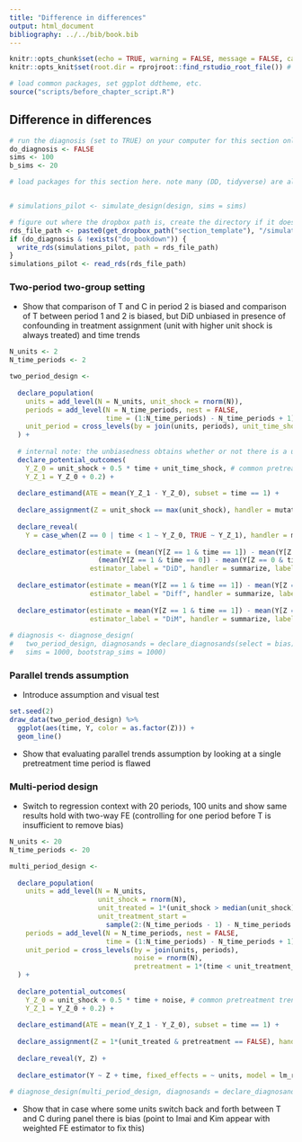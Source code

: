 ```yaml
---
title: "Difference in differences"
output: html_document
bibliography: ../../bib/book.bib 
---
```


<!-- note do_bookdown is set in index.rmd, so we know if you're running just this .Rmd or compiling the book-->
```r
knitr::opts_chunk$set(echo = TRUE, warning = FALSE, message = FALSE, cache = FALSE)
knitr::opts_knit$set(root.dir = rprojroot::find_rstudio_root_file()) # files are all relative to RStudio project home
```

```r
# load common packages, set ggplot ddtheme, etc.
source("scripts/before_chapter_script.R")
```

<!-- start post here, do not edit above -->

## Difference in differences

<!-- make sure to rename the section title below -->

```r
# run the diagnosis (set to TRUE) on your computer for this section only before pushing to Github. no diagnosis will ever take place on github.
do_diagnosis <- FALSE
sims <- 100
b_sims <- 20
```

```r
# load packages for this section here. note many (DD, tidyverse) are already available, see scripts/package-list.R
```


```r

```

```r
# simulations_pilot <- simulate_design(design, sims = sims)
```

```r
# figure out where the dropbox path is, create the directory if it doesn't exist, and name the RDS file
rds_file_path <- paste0(get_dropbox_path("section_template"), "/simulations_pilot.RDS")
if (do_diagnosis & !exists("do_bookdown")) {
  write_rds(simulations_pilot, path = rds_file_path)
}
simulations_pilot <- read_rds(rds_file_path)
```


### Two-period two-group setting

- Show that comparison of T and C in period 2 is biased and comparison of T between period 1 and 2 is biased, but DiD unbiased in presence of confounding in treatment assignment (unit with higher unit shock is always treated) and time trends

```r
N_units <- 2
N_time_periods <- 2

two_period_design <- 
  
  declare_population(
    units = add_level(N = N_units, unit_shock = rnorm(N)),
    periods = add_level(N = N_time_periods, nest = FALSE,
                        time = (1:N_time_periods) - N_time_periods + 1),
    unit_period = cross_levels(by = join(units, periods), unit_time_shock = rnorm(N))
  ) + 
  
  # internal note: the unbiasedness obtains whether or not there is a unit-time shock
  declare_potential_outcomes(
    Y_Z_0 = unit_shock + 0.5 * time + unit_time_shock, # common pretreatment trend
    Y_Z_1 = Y_Z_0 + 0.2) +
  
  declare_estimand(ATE = mean(Y_Z_1 - Y_Z_0), subset = time == 1) + 
  
  declare_assignment(Z = unit_shock == max(unit_shock), handler = mutate) + 
  
  declare_reveal(
    Y = case_when(Z == 0 | time < 1 ~ Y_Z_0, TRUE ~ Y_Z_1), handler = mutate) +
  
  declare_estimator(estimate = (mean(Y[Z == 1 & time == 1]) - mean(Y[Z == 0 & time == 1])) - 
                      (mean(Y[Z == 1 & time == 0]) - mean(Y[Z == 0 & time == 0])), 
                    estimator_label = "DiD", handler = summarize, label = "DiD") + 
  
  declare_estimator(estimate = mean(Y[Z == 1 & time == 1]) - mean(Y[Z == 1 & time == 0]), 
                    estimator_label = "Diff", handler = summarize, label = "Diff") + 
  
  declare_estimator(estimate = mean(Y[Z == 1 & time == 1]) - mean(Y[Z == 0 & time == 1]), 
                    estimator_label = "DiM", handler = summarize, label = "DiM")
  
# diagnosis <- diagnose_design(
#   two_period_design, diagnosands = declare_diagnosands(select = bias), 
#   sims = 1000, bootstrap_sims = 1000)
```

### Parallel trends assumption

- Introduce assumption and visual test

```r
set.seed(2)
draw_data(two_period_design) %>% 
  ggplot(aes(time, Y, color = as.factor(Z))) + 
  geom_line()
```

- Show that evaluating parallel trends assumption by looking at a single pretreatment time period is flawed

### Multi-period design

- Switch to regression context with 20 periods, 100 units and show same results hold with two-way FE (controlling for one period before T is insufficient to remove bias)

```r
N_units <- 20
N_time_periods <- 20

multi_period_design <- 
  
  declare_population(
    units = add_level(N = N_units, 
                      unit_shock = rnorm(N), 
                      unit_treated = 1*(unit_shock > median(unit_shock)), 
                      unit_treatment_start = 
                        sample(2:(N_time_periods - 1) - N_time_periods + 1, N, replace = TRUE)),
    periods = add_level(N = N_time_periods, nest = FALSE, 
                        time = (1:N_time_periods) - N_time_periods + 1),
    unit_period = cross_levels(by = join(units, periods),
                               noise = rnorm(N), 
                               pretreatment = 1*(time < unit_treatment_start))
  ) + 
  
  declare_potential_outcomes(
    Y_Z_0 = unit_shock + 0.5 * time + noise, # common pretreatment trend
    Y_Z_1 = Y_Z_0 + 0.2) +
  
  declare_estimand(ATE = mean(Y_Z_1 - Y_Z_0), subset = time == 1) + 
  
  declare_assignment(Z = 1*(unit_treated & pretreatment == FALSE), handler = fabricate) + 
  
  declare_reveal(Y, Z) + 
  
  declare_estimator(Y ~ Z + time, fixed_effects = ~ units, model = lm_robust, label = "fe", estimand = "ATE") 
  
# diagnose_design(multi_period_design, diagnosands = declare_diagnosands(select = bias), sims = 500, bootstrap_sims = 1000)
```

- Show that in case where some units switch back and forth between T and C during panel there is bias (point to Imai and Kim appear with weighted FE estimator to fix this)



